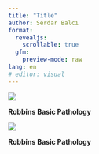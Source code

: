 ```yaml
---
title: "Title"
author: Serdar Balcı
format:
  revealjs:
    scrollable: true
  gfm:
    preview-mode: raw
lang: en
# editor: visual
---
```


![](./img-local/Congenital-Malformations-and-Perinatal-Brain-Injury0.png)

__Robbins Basic Pathology__

![](./img-local/Congenital-Malformations-and-Perinatal-Brain-Injury1.png)

__Robbins Basic Pathology__

